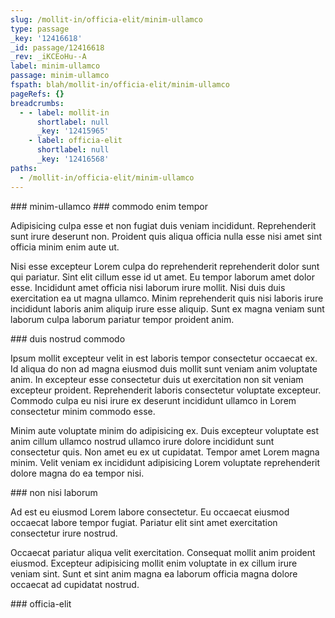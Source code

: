 ```yaml
---
slug: /mollit-in/officia-elit/minim-ullamco
type: passage
_key: '12416618'
_id: passage/12416618
_rev: _iKCEoHu--A
label: minim-ullamco
passage: minim-ullamco
fspath: blah/mollit-in/officia-elit/minim-ullamco
pageRefs: {}
breadcrumbs:
  - - label: mollit-in
      shortlabel: null
      _key: '12415965'
    - label: officia-elit
      shortlabel: null
      _key: '12416568'
paths:
  - /mollit-in/officia-elit/minim-ullamco
---
```


<NuggetArea>
<Passage slug="/mollit-in/officia-elit/minim-ullamco" type="passage" _key="12416618" _id="passage/12416618" _rev="_iKCEoHu--A" label="minim-ullamco" passage="minim-ullamco" fspath="blah/mollit-in/officia-elit/minim-ullamco" paths="/mollit-in/officia-elit/minim-ullamco">
<NuggetBody>
### minim-ullamco

</NuggetBody>
<Breadcrumbs>
<Crumbs>
<Crumb _key="12415965" label="mollit-in" /><Crumb _key="12416568" label="officia-elit" />
</Crumbs>
</Breadcrumbs>
</Passage>

<NuggetsInbound>
</NuggetsInbound>
<NuggetsOutbound>
<Nugget direction="outbound" type="nugget" _key="efe3410f-84c2-42c6-a32b-831f7e7bf80c" _id="nugget/efe3410f-84c2-42c6-a32b-831f7e7bf80c" _rev="_iKCEoHy---" fspath="blah/mollit-in/officia-elit/minim-ullamco/commodo-enim-tempor.md" label="commodo enim tempor" paths="/mollit-in/officia-elit/minim-ullamco/commodo-enim-tempor" slug="/mollit-in/officia-elit/minim-ullamco/commodo-enim-tempor">
<NuggetBody>
### commodo enim tempor

Adipisicing culpa esse et non fugiat duis veniam incididunt. Reprehenderit sunt irure deserunt non. Proident quis aliqua officia nulla esse nisi amet sint officia minim enim aute ut.

Nisi esse excepteur Lorem culpa do reprehenderit reprehenderit dolor sunt qui pariatur. Sint elit cillum esse id ut amet. Eu tempor laborum amet dolor esse. Incididunt amet officia nisi laborum irure mollit. Nisi duis duis exercitation ea ut magna ullamco. Minim reprehenderit quis nisi laboris irure incididunt laboris anim aliquip irure esse aliquip. Sunt ex magna veniam sunt laborum culpa laborum pariatur tempor proident anim.

</NuggetBody>
</Nugget>

<Nugget direction="outbound" type="nugget" _key="4aaff414-0fef-4118-8e4a-f63d6743b0db" _id="nugget/4aaff414-0fef-4118-8e4a-f63d6743b0db" _rev="_iKCEoHy--_" fspath="blah/mollit-in/officia-elit/minim-ullamco/duis-nostrud-commodo.md" label="duis nostrud commodo" paths="/mollit-in/officia-elit/minim-ullamco/duis-nostrud-commodo" slug="/mollit-in/officia-elit/minim-ullamco/duis-nostrud-commodo">
<NuggetBody>
### duis nostrud commodo

Ipsum mollit excepteur velit in est laboris tempor consectetur occaecat ex. Id aliqua do non ad magna eiusmod duis mollit sunt veniam anim voluptate anim. In excepteur esse consectetur duis ut exercitation non sit veniam excepteur proident. Reprehenderit laboris consectetur voluptate excepteur. Commodo culpa eu nisi irure ex deserunt incididunt ullamco in Lorem consectetur minim commodo esse.

Minim aute voluptate minim do adipisicing ex. Duis excepteur voluptate est anim cillum ullamco nostrud ullamco irure dolore incididunt sunt consectetur quis. Non amet eu ex ut cupidatat. Tempor amet Lorem magna minim. Velit veniam ex incididunt adipisicing Lorem voluptate reprehenderit dolore magna do ea tempor nisi.

</NuggetBody>
</Nugget>

<Nugget direction="outbound" type="nugget" _key="6f4e7140-c1d4-47ee-b7b9-340269bb14b1" _id="nugget/6f4e7140-c1d4-47ee-b7b9-340269bb14b1" _rev="_iKCEoHy--A" fspath="blah/mollit-in/officia-elit/minim-ullamco/non-nisi-laborum.md" label="non nisi laborum" paths="/mollit-in/officia-elit/minim-ullamco/non-nisi-laborum" slug="/mollit-in/officia-elit/minim-ullamco/non-nisi-laborum">
<NuggetBody>
### non nisi laborum

Ad est eu eiusmod Lorem labore consectetur. Eu occaecat eiusmod occaecat labore tempor fugiat. Pariatur elit sint amet exercitation consectetur irure nostrud.

Occaecat pariatur aliqua velit exercitation. Consequat mollit anim proident eiusmod. Excepteur adipisicing mollit enim voluptate in ex cillum irure veniam sint. Sunt et sint anim magna ea laborum officia magna dolore occaecat ad cupidatat nostrud.

</NuggetBody>
</Nugget>

</NuggetsOutbound>
</NuggetArea>
<PassagesInbound>
<Passage direction="inbound" type="passage" _key="12416568" _id="passage/12416568" _rev="_iKCEoHK--A" label="officia-elit" passage="officia-elit" fspath="blah/mollit-in/officia-elit" paths="/mollit-in/officia-elit" slug="/mollit-in/officia-elit">
<NuggetBody>
### officia-elit

</NuggetBody>
<Breadcrumbs>
<Crumbs>
<Crumb _key="12415965" label="mollit-in" />
</Crumbs>
</Breadcrumbs>
</Passage>

</PassagesInbound>
<PassagesOutbound>
</PassagesOutbound>